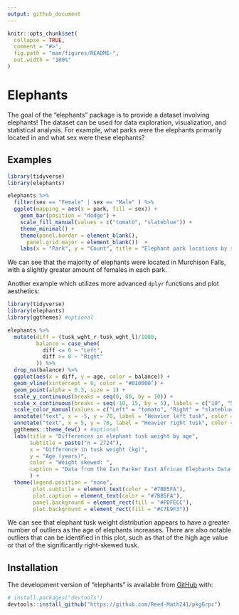 ```yaml
---
output: github_document
---
```


<!-- README.md is generated from README.Rmd. Please edit that file -->

<!-- You'll still need to render `README.Rmd` regularly, to keep `README.md` up-to-date. `devtools::build_readme()` is handy for this.  -->

```r
knitr::opts_chunk$set(
  collapse = TRUE,
  comment = "#>",
  fig.path = "man/figures/README-",
  out.width = "100%"
)
```

# Elephants

<!-- badges: start -->
<!-- badges: end -->

The goal of the "elephants" package is to provide a dataset involving elephants! The dataset can be used for data exploration, visualization, and statistical analysis. For example, what parks were the elephants primarily located in and what sex were these elephants?

## Examples

```r
library(tidyverse)
library(elephants)

elephants %>%
  filter(sex == "Female" | sex == "Male" ) %>%
  ggplot(mapping = aes(x = park, fill = sex)) +
    geom_bar(position = "dodge") +
    scale_fill_manual(values = c("tomato", "slateblue")) + 
    theme_minimal() +
    theme(panel.border = element_blank(),
      panel.grid.major = element_blank())  +
    labs(x = "Park", y = "Count", title = "Elephant park locations by sex")

```

We can see that the majority of elephants were located in Murchison Falls, with a slightly greater amount of females in each park.

Another example which utilizes more advanced `dplyr` functions and plot aesthetics:

```r
library(tidyverse)
library(elephants)
library(ggthemes) #optional

elephants %>%
  mutate(diff = (tusk_wght_r-tusk_wght_l)/1000,
         balance = case_when(
           diff <= 0 ~ "Left",
           diff >= 0 ~ "Right"
         )) %>%
  drop_na(balance) %>%
  ggplot(aes(x = diff, y = age, color = balance)) +
  geom_vline(xintercept = 0, color = "#010000") +
  geom_point(alpha = 0.3, size = 1) +
  scale_y_continuous(breaks = seq(0, 80, by = 10)) +
  scale_x_continuous(breaks = seq(-10, 15, by = 5), labels = c("10", "5", "0", "5", "10", "15")) +
  scale_color_manual(values = c("Left" = "tomato", "Right" = "slateblue")) +
  annotate("text", x = -5, y = 70, label = "Heavier left tusk", color = "tomato") +
  annotate("text", x = 5, y = 70, label = "Heavier right tusk", color = "slateblue") +
  ggthemes::theme_few() + #optional
  labs(title = "Differences in elephant tusk weight by age",
       subtitle = paste("n = 2724"),
       x = "Difference in tusk weight (kg)",
       y = "Age (years)",
       color = "Weight skewed: ",
       caption = "Data from the Ian Parker East African Elephants Data Sheet"
       ) +
  theme(legend.position = "none",
        plot.subtitle = element_text(color = "#7BB5FA"),
        plot.caption = element_text(color = "#7BB5FA"),
        panel.background = element_rect(fill = "#FDFECC"),
        plot.background = element_rect(fill = "#C7E9F3"))
```

We can see that elephant tusk weight distribution appears to have a greater number of outliers as the age of elephants increases. There are also notable outliers that can be identified in this plot, such as that of the high age value or that of the significantly right-skewed tusk.

## Installation

The development version of "elephants" is available from [GitHub](https://github.com/) with:

``` r
# install.packages("devtools")
devtools::install_github("https://github.com/Reed-Math241/pkgGrpc")
```





